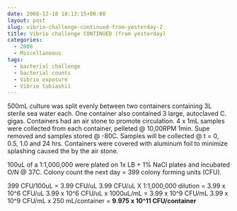 ```yaml
---
date: 2008-12-18 18:13:15+00:00
layout: post
slug: vibrio-challenge-continued-from-yesterday-2
title: Vibrio challenge CONTINUED (from yesterday)
categories:
  - 2008
  - Miscellaneous
tags:
  - bacterial challenge
  - bacterial counts
  - Vibrio exposure
  - Vibrio tubiashii
---
```


500mL culture was split evenly between two containers containing 3L sterile sea water each. One container also contained 3 large, autoclaved C. gigas. Containers had an air stone to promote circulation. 4 x 1mL samples were collected from each container, pelleted @ 10,00RPM 1min. Supe removed and samples stored @ -80C. Samples will be collected @ t = 0, 0.5, 1.0 and 24 hrs. Containers were covered with aluminum foil to minimize splashing caused the by the air stone.

100uL of a 1:1,000,000 were plated on 1x LB + 1% NaCl plates and incubated O/N @ 37C. Colony count the next day = 399 colony forming units (CFU).

399 CFU/100uL = 3.99 CFU/uL
3.99 CFU/uL X 1:1,000,000 dilution = 3.99 x 10^6 CFU/uL
3.99 x 10^6 CFU/uL x 1000uL/mL = 3.99 x 10^9 CFU/mL
3.99 x 10^9 CFU/mL x 250 mL/container = **9.975 x 10^11 CFU/container**
